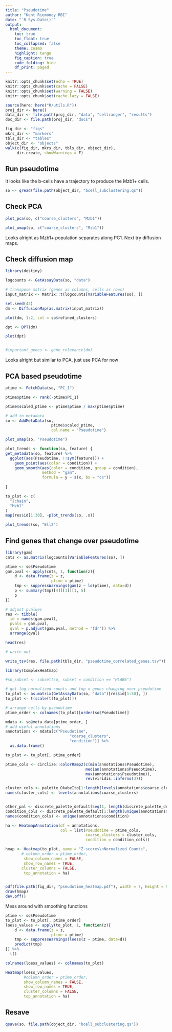 ```yaml
---
title: "Pseudotime"
author: "Kent Riemondy RBI"
date: "`R Sys.Date()`"
output:
  html_document:
    toc: true
    toc_float: true
    toc_collapsed: false
    theme: cosmo
    highlight: tango
    fig_caption: true
    code_folding: hide
    df_print: paged
---
```


```r
knitr::opts_chunk$set(echo = TRUE)
knitr::opts_chunk$set(cache = FALSE)
knitr::opts_chunk$set(warning = FALSE)
knitr::opts_chunk$set(cache.lazy = FALSE)
```


```r
source(here::here("R/utils.R"))
proj_dir <- here()
data_dir <- file.path(proj_dir, "data", "cellranger", "results")
doc_dir <- file.path(proj_dir, "docs")

fig_dir <- "figs"
mkrs_dir <- "markers"
tbls_dir <- "tables"
object_dir <- "objects"
walk(c(fig_dir, mkrs_dir, tbls_dir, object_dir), 
     dir.create, showWarnings = F)
```

## Run pseudotime

It looks like the b-cells have a trajectory to produce the Mzb1+ cells. 

```r
so <- qread(file.path(object_dir, "bcell_subclustering.qs"))
```


## Check PCA

```r
plot_pca(so, c("coarse_clusters", "Mzb1"))
```

```r
plot_umap(so, c("coarse_clusters", "Mzb1"))
```
Looks alright as Mzb1+ population separates along PC1. Next try diffusion maps. 

## Check diffusion map

```r
library(destiny)

logcounts <- GetAssayData(so, "data")

# transpose matrix (genes as columns, cells as rows)
input_matrix <- Matrix::t(logcounts[VariableFeatures(so), ])

set.seed(42)
dm <- DiffusionMap(as.matrix(input_matrix))

plot(dm, 1:2, col = so$refined_clusters)

dpt <- DPT(dm)

plot(dpt)


#important_genes <- gene_relevance(dm)
```


Looks alright but  similar to PCA, just use PCA for now

## PCA based pseudotime

```r
ptime <- FetchData(so, "PC_1")

ptime$ptime <- rank(-ptime$PC_1) 

ptime$scaled_ptime <- ptime$ptime / max(ptime$ptime)

# add to metadata
so <- AddMetaData(so, 
                    ptime$scaled_ptime, 
                    col.name = "Pseudotime")

plot_umap(so, "Pseudotime")
```

```r
plot_trends <- function(so, feature) {
get_metadata(so, feature) %>% 
  ggplot(aes(Pseudotime, !!sym(feature))) + 
    geom_point(aes(color = condition)) +
    geom_smooth(aes(color = condition, group = condition),
                method = "gam",
                formula = y ~ s(x, bs = "cs"))
  
}

to_plot <- c(
  "Jchain",
  "Mzb1"
)
map(res$id[1:30], ~plot_trends(so, .x))

plot_trends(so, "Ell2")
```

## Find genes that change over pseudotime

```r
library(gam)
cnts <- as.matrix(logcounts[VariableFeatures(so), ])

ptime <- so$Pseudotime
gam.pval <- apply(cnts, 1, function(z){
    d <- data.frame(z = z, 
                    ptime = ptime)
    tmp <- suppressWarnings(gam(z ~ lo(ptime), data=d))
    p <- summary(tmp)[4][[1]][1, 5]
    p
})

# adjust pvalues 
res <- tibble(
  id = names(gam.pval),
  pvals = gam.pval,
  qval = p.adjust(gam.pval, method = "fdr")) %>% 
  arrange(qval)

head(res)

# write out

write_tsv(res, file.path(tbls_dir, "pseudotime_correlated_genes.tsv"))
```


```r
library(ComplexHeatmap)

#so_subset <- subset(so, subset = condition == "HLAB6")

# get log normalized counts and top x genes changing over pseudotime
to_plot <- as.matrix(GetAssayData(so, "data")[res$id[1:50], ])
to_plot <- t(scale(t(to_plot)))

# arrange cells by pseudotime
ptime_order <- colnames(to_plot)[order(so$Pseudotime)]

mdata <- so@meta.data[ptime_order, ]
# add useful annotations
annotations <- mdata[c("Pseudotime", 
                            "coarse_clusters", 
                            "condition")] %>% 
  as.data.frame()

to_plot <- to_plot[, ptime_order]

ptime_cols <- circlize::colorRamp2(c(min(annotations$Pseudotime),
                                   median(annotations$Pseudotime),
                                   max(annotations$Pseudotime)),
                                   rev(viridis::inferno(3)))

cluster_cols <- palette_OkabeIto[1:length(levels(annotations$coarse_clusters))]
names(cluster_cols) <- levels(annotations$coarse_clusters)


other_pal <- discrete_palette_default[seq(1, length(discrete_palette_default), 2)]
condition_cols <- discrete_palette_default[1:length(unique(annotations$condition))]
names(condition_cols) <- unique(annotations$condition)

ha <- HeatmapAnnotation(df = annotations, 
                        col = list(Pseudotime = ptime_cols,
                                   coarse_clusters = cluster_cols,
                                   condition = condition_cols))

hmap <- Heatmap(to_plot, name = "Z-scores\nNormalized Counts",
       # column_order = ptime_order,
        show_column_names = FALSE,
        show_row_names = TRUE,
       cluster_columns = FALSE,
        top_annotation = ha)


pdf(file.path(fig_dir, "pseudotime_heatmap.pdf"), width = 7, height = 9)
draw(hmap)
dev.off()
```

Mess around with smoothing functions

```r
ptime <- so$Pseudotime
to_plot <- to_plot[, ptime_order] 
loess_values <- apply(to_plot, 1, function(z){
    d <- data.frame(z = z, 
                    ptime = ptime)
    tmp <- suppressWarnings(loess(z ~ ptime, data=d))
    predict(tmp)
}) %>% 
  t()

colnames(loess_values) <- colnames(to_plot)

Heatmap(loess_values,
        #column_order = ptime_order,
        show_column_names = FALSE,
        show_row_names = TRUE,
        cluster_columns = FALSE,
        top_annotation = ha)

```

## Resave
```r
qsave(so, file.path(object_dir, "bcell_subclustering.qs"))
```

